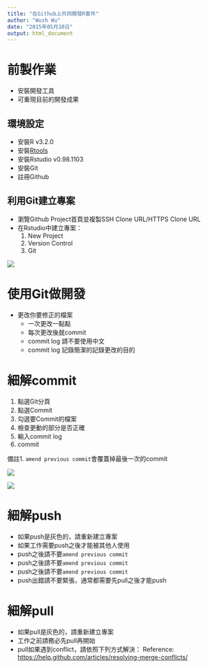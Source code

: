 ```yaml
---
title: "在Github上共同開發R套件"
author: "Wush Wu"
date: "2015年05月10日"
output: html_document
---
```


# 前製作業

- 安裝開發工具
- 可重現目前的開發成果

## 環境設定

- 安裝R v3.2.0
- 安裝[Rtools](http://cran.csie.ntu.edu.tw/bin/windows/Rtools/)
- 安裝Rstudio v0.98.1103
- 安裝Git
- 註冊Github

## 利用Git建立專案

- 瀏覽Github Project首頁並複製SSH Clone URL/HTTPS Clone URL
- 在Rstudio中建立專案：
    1. New Project
    2. Version Control
    3. Git

![](img/CreateGitProject.png)


# 使用Git做開發

- 更改你要修正的檔案
    - 一次更改一點點
    - 每次更改後就commit
    - commit log 請不要使用中文
    - commit log 記錄簡潔的記錄更改的目的

# 細解commit

1. 點選Git分頁
2. 點選Commit
3. 勾選要Commit的檔案
4. 檢查更動的部分是否正確
5. 輸入commit log
6. commit

備註1. `amend previous commit`會覆蓋掉最後一次的commit

![](img/RstudioCommit.png)

![](img/RstudioCommit2.png)

# 細解push

- 如果push是灰色的，請重新建立專案
- 如果工作需要push之後才能被其他人使用
- push之後請不要`amend previous commit`
- push之後請不要`amend previous commit`
- push之後請不要`amend previous commit`
- push出錯請不要緊張，通常都需要先pull之後才能push

# 細解pull

- 如果pull是灰色的，請重新建立專案
- 工作之前請務必先pull再開始
- pull如果遇到conflict，請依照下列方式解決：
Reference: <https://help.github.com/articles/resolving-merge-conflicts/>


